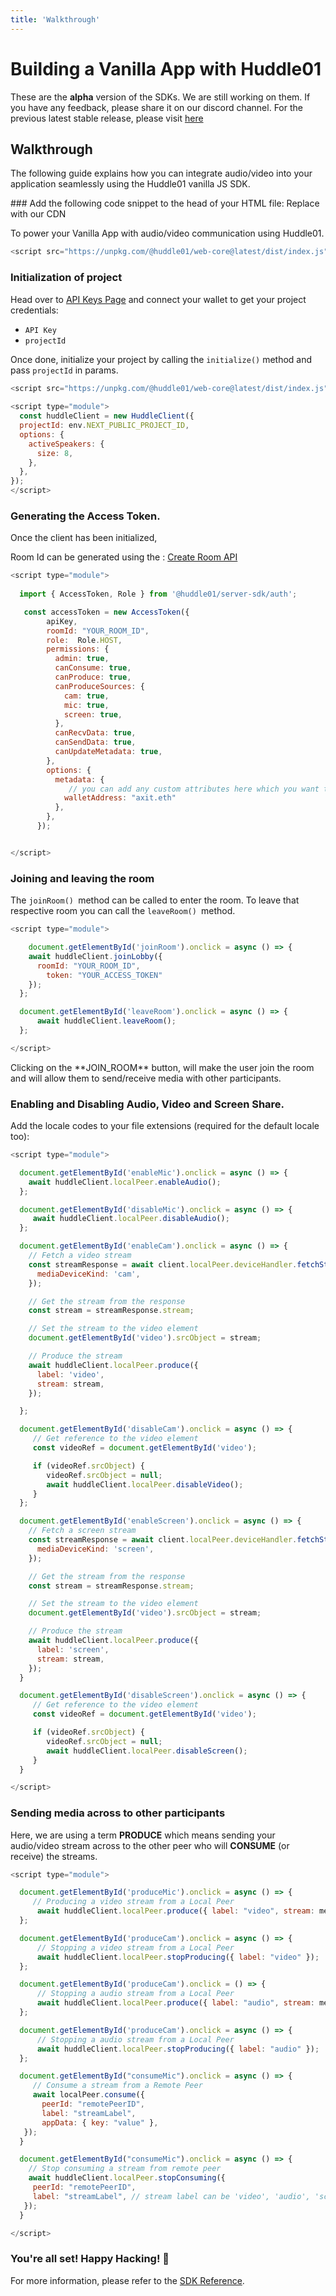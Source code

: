 ```yaml
---
title: 'Walkthrough'
---
```



# Building a Vanilla App with Huddle01

<Callout>
  These are the <b>alpha</b> version of the SDKs. We are still working on them. If you have any feedback, please share it on our discord channel. For the previous latest stable release, please visit <a className="text-bold underline" href="https://legacy.docs.huddle01.com/docs">here</a>
</Callout>


## Walkthrough

The following guide explains how you can integrate audio/video into your application seamlessly using the Huddle01 vanilla JS SDK.

<Steps>
### Add the following code snippet to the head of your HTML file: Replace with our CDN

To power your Vanilla App with audio/video communication using Huddle01.

```js filename="app.js" 
<script src="https://unpkg.com/@huddle01/web-core@latest/dist/index.js" />
```


### Initialization of project

Head over to [API Keys Page](/api-keys) and connect your wallet to get your project credentials: 

- `API Key`
- `projectId`

Once done, initialize your project by calling the `initialize()` method and pass `projectId`  in params.

```js filename="app.js" highlight={6}
<script src="https://unpkg.com/@huddle01/web-core@latest/dist/index.js" / >
 
<script type="module">
  const huddleClient = new HuddleClient({
  projectId: env.NEXT_PUBLIC_PROJECT_ID,
  options: {
    activeSpeakers: {
      size: 8,
    },
  },
});
</script>
```

### Generating the Access Token.
Once the client has been initialized,

Room Id can be generated using the : [Create Room API](/apis/create-room/create-room)



```js filename="app.js" highlight={4-6}
<script type="module">
  
  import { AccessToken, Role } from '@huddle01/server-sdk/auth';

   const accessToken = new AccessToken({
        apiKey,
        roomId: "YOUR_ROOM_ID",
        role:  Role.HOST,
        permissions: {
          admin: true,
          canConsume: true,
          canProduce: true,
          canProduceSources: {
            cam: true,
            mic: true,
            screen: true,
          },
          canRecvData: true,
          canSendData: true,
          canUpdateMetadata: true,
        },
        options: {
          metadata: { 
             // you can add any custom attributes here which you want to associate with the user
            walletAddress: "axit.eth"
          },
        },
      });


</script>
```

### Joining and leaving the room

The `joinRoom() `method can be called to enter the room. To leave that respective room you can call the `leaveRoom() `method.

```js filename="app.js" highlight={8-14}
<script type="module">

    document.getElementById('joinRoom').onclick = async () => {
    await huddleClient.joinLobby({
      roomId: "YOUR_ROOM_ID",
	    token: "YOUR_ACCESS_TOKEN"
    });
  };

  document.getElementById('leaveRoom').onclick = async () => {
      await huddleClient.leaveRoom();
  };

</script>
```

<Callout type="info">
Clicking on the **JOIN_ROOM** button, will make the user join the room and will allow them to send/receive media with other participants.
</Callout>

### Enabling and Disabling Audio, Video and Screen Share.

Add the locale codes to your file extensions (required for the default locale too):

```js filename="app.js" highlight={16-22}
<script type="module">

  document.getElementById('enableMic').onclick = async () => {
    await huddleClient.localPeer.enableAudio();
  };

  document.getElementById('disableMic').onclick = async () => {
     await huddleClient.localPeer.disableAudio();
  };

  document.getElementById('enableCam').onclick = async () => {
    // Fetch a video stream
    const streamResponse = await client.localPeer.deviceHandler.fetchStream({
      mediaDeviceKind: 'cam',
    });

    // Get the stream from the response
    const stream = streamResponse.stream;

    // Set the stream to the video element
    document.getElementById('video').srcObject = stream;

    // Produce the stream
    await huddleClient.localPeer.produce({
      label: 'video',
      stream: stream,
    });

  };

  document.getElementById('disableCam').onclick = async () => {
     // Get reference to the video element
     const videoRef = document.getElementById('video');

     if (videoRef.srcObject) {
        videoRef.srcObject = null;
        await huddleClient.localPeer.disableVideo();
     }
  };

  document.getElementById('enableScreen').onclick = async () => {
    // Fetch a screen stream
    const streamResponse = await client.localPeer.deviceHandler.fetchStream({
      mediaDeviceKind: 'screen',
    });

    // Get the stream from the response
    const stream = streamResponse.stream;

    // Set the stream to the video element
    document.getElementById('video').srcObject = stream;

    // Produce the stream
    await huddleClient.localPeer.produce({
      label: 'screen',
      stream: stream,
    });
  }

  document.getElementById('disableScreen').onclick = async () => {
     // Get reference to the video element
     const videoRef = document.getElementById('video');

     if (videoRef.srcObject) {
        videoRef.srcObject = null;
        await huddleClient.localPeer.disableScreen();
     }
  }

</script>
```

### Sending media across to other participants
Here, we are using a term **PRODUCE** which means sending your audio/video stream across to the other peer who will **CONSUME** (or receive) the streams.


```js filename="app.js" highlight={30-31}
<script type="module">

  document.getElementById('produceMic').onclick = async () => {
     // Producing a video stream from a Local Peer
      await huddleClient.localPeer.produce({ label: "video", stream: mediaStream, appData: { key: "value" } });
  };

  document.getElementById('produceCam').onclick = async () => {
      // Stopping a video stream from a Local Peer
      await huddleClient.localPeer.stopProducing({ label: "video" });
  };

  document.getElementById('produceCam').onclick = () => {
      // Stopping a audio stream from a Local Peer
      await huddleClient.localPeer.produce({ label: "audio", stream: mediaStream, appData: { key: "value" } });
  };

  document.getElementById('produceCam').onclick = async () => {
      // Stopping a audio stream from a Local Peer
      await huddleClient.localPeer.stopProducing({ label: "audio" });
  };

  document.getElementById("consumeMic").onclick = async () => {
     // Consume a stream from a Remote Peer
     await localPeer.consume({
       peerId: "remotePeerID",
       label: "streamLabel",
       appData: { key: "value" },
   });
  }

  document.getElementById("consumeMic").onclick = async () => {
    // Stop consuming a stream from remote peer
    await huddleClient.localPeer.stopConsuming({
     peerId: "remotePeerID",
     label: "streamLabel", // stream label can be 'video', 'audio', 'screen'
   });
  }

</script>
```


### You're all set! Happy Hacking! 🎉

For more information, please refer to the [SDK Reference](/Javascript).

</Steps>
